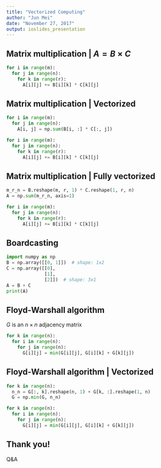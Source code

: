 ```yaml
---
title: "Vectorized Computing"
author: "Jun Mei"
date: "November 27, 2017"
output: ioslides_presentation
---
```


## Matrix multiplication | $A=B \times C$

```python
for i in range(m):
  for j in range(n):
    for k in range(r):
      A[i][j] += B[i][k] * C[k][j]
```

## Matrix multiplication | Vectorized

```python
for i in range(m):
  for j in range(n):
    A[i, j] = np.sum(B[i, :] * C[:, j])
```

```python
for i in range(m):
  for j in range(n):
    for k in range(r):
      A[i][j] += B[i][k] * C[k][j]
```

## Matrix multiplication | Fully vectorized

```python
m_r_n = B.reshape(m, r, 1) * C.reshape(1, r, n)
A = np.sum(m_r_n, axis=1)
```

```python
for i in range(m):
  for j in range(n):
    for k in range(r):
      A[i][j] += B[i][k] * C[k][j]
```

## Boardcasting

```python
import numpy as np
B = np.array([[0, 1]])  # shape: 1x2
C = np.array([[0],
              [1],
              [2]])  # shape: 3x1
A = B + C
print(A)
```

## Floyd-Warshall algorithm

$G$ is an $n \times n$ adjacency matrix

```python
for k in range(n):
  for i in range(n):
    for j in range(n):
      G[i][j] = min(G[i][j], G[i][k] + G[k][j])
```

## Floyd-Warshall algorithm | Vectorized

```python
for k in range(n):
  n_n = G[:, k].reshape(n, 1) + G[k, :].reshape(1, n)
  G = np.min(G, n_n)
```

```python
for k in range(n):
  for i in range(n):
    for j in range(n):
      G[i][j] = min(G[i][j], G[i][k] + G[k][j])
```

## Thank you! {.flexbox .vcenter}

Q&A
